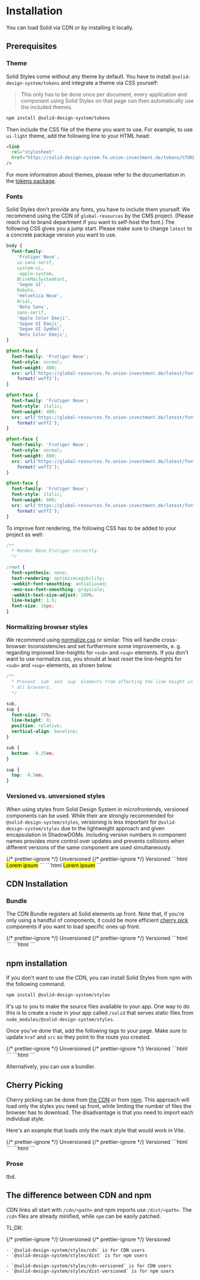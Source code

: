 
<Meta title="Packages/Styles/Installation" />

# Installation

You can load Solid via CDN or by installing it locally.

## Prerequisites

### Theme

Solid Styles come without any theme by default. You have to install `@solid-design-system/tokens` and integrate a theme via CSS yourself:

> This only has to be done once per document, every application and component using Solid Styles on that page can then automatically use the included themes.

```bash
npm install @solid-design-system/tokens
```

Then include the CSS file of the theme you want to use. For example, to use `ui-light` theme, add the following line to your HTML head:

```html
<link
  rel="stylesheet"
  href="https://solid-design-system.fe.union-investment.de/tokens/%TOKENS-VERSION%/cdn/themes/ui-light/ui-light.css"
/>
```

For more information about themes, please refer to the documentation in the [tokens package](?path=/docs/packages-tokens-installation--docs).

### Fonts

Solid Styles don't provide any fonts, you have to include them yourself.
We recommend using the CDN of `global-resources` by the CMS project.
(Please reach out to brand department if you want to self-host the font.)
The following CSS gives you a jump start. Please make sure to change `latest`
to a concrete package version you want to use.

<sd-accordion summary="Example CSS">

```css
body {
  font-family:
    'Frutiger Neue',
    ui-sans-serif,
    system-ui,
    -apple-system,
    BlinkMacSystemFont,
    'Segoe UI',
    Roboto,
    'Helvetica Neue',
    Arial,
    'Noto Sans',
    sans-serif,
    'Apple Color Emoji',
    'Segoe UI Emoji',
    'Segoe UI Symbol',
    'Noto Color Emoji';
}

@font-face {
  font-family: 'Frutiger Neue';
  font-style: normal;
  font-weight: 400;
  src: url('https://global-resources.fe.union-investment.de/latest/fonts/frutiger-neue/FrutigerNeuefuerUIWebW05-Bk.woff2')
    format('woff2');
}

@font-face {
  font-family: 'Frutiger Neue';
  font-style: italic;
  font-weight: 400;
  src: url('https://global-resources.fe.union-investment.de/latest/fonts/frutiger-neue/FrutigerNeuefuerUIWebW05-BkIt.woff2')
    format('woff2');
}

@font-face {
  font-family: 'Frutiger Neue';
  font-style: normal;
  font-weight: 600;
  src: url('https://global-resources.fe.union-investment.de/latest/fonts/frutiger-neue/FrutigerNeuefuerUIWebW05-Bd.woff2')
    format('woff2');
}

@font-face {
  font-family: 'Frutiger Neue';
  font-style: italic;
  font-weight: 600;
  src: url('https://global-resources.fe.union-investment.de/latest/fonts/frutiger-neue/FrutigerNeuefuerUIWebW05-BdIt.woff2')
    format('woff2');
}
```

</sd-accordion>

To improve font rendering, the following CSS has to be added to your project as well:

<sd-accordion summary="Example CSS">

```css
/**
  * Render Neue Frutiger correctly.
  */

:root {
  font-synthesis: none;
  text-rendering: optimizeLegibility;
  -webkit-font-smoothing: antialiased;
  -moz-osx-font-smoothing: grayscale;
  -webkit-text-size-adjust: 100%;
  line-height: 1.5;
  font-size: 16px;
}
```

</sd-accordion>

### Normalizing browser styles

We recommend using [normalize.css](https://necolas.github.io/normalize.css/) or similar.
This will handle cross-browser inconsistencies and set furthermore some improvements,
e. g. regarding improved line-heights for `<sub>` and `<sup>` elements.
If you don't want to use normalize.css, you should at least reset
the line-heights for `<sub>` and `<sup>` elements, as shown below.

<sd-accordion summary="Example CSS">

```css
/**
  * Prevent `sub` and `sup` elements from affecting the line height in
  * all browsers.
  */

sub,
sup {
  font-size: 75%;
  line-height: 0;
  position: relative;
  vertical-align: baseline;
}

sub {
  bottom: -0.25em;
}

sup {
  top: -0.5em;
}
```

</sd-accordion>

### Versioned vs. unversioned styles

When using styles from Solid Design System in microfrontends, versioned components can be used. While their are strongly recommended for `@solid-design-system/styles`,
versioning is less important for `@solid-design-system/styles` due to the lightweight approach and given encapsulation in ShadowDOMs.
Including version numbers in component names provides more control over updates and prevents collisions when different versions of the same component are used simultaneously.

<sd-tab-group>
  {/* prettier-ignore */}
  <sd-tab slot="nav" panel="unversioned"> Unversioned </sd-tab>
  {/* prettier-ignore */}
  <sd-tab slot="nav" panel="versioned"> Versioned </sd-tab>
  <sd-tab-panel name="unversioned">
    ```html
    <mark class="sd-mark">Lorem ipsum</mark>
    ```
  </sd-tab-panel>
  <sd-tab-panel name="versioned">
    ```html
    <mark class="sd-%DASHED-STYLES-VERSION%-mark">Lorem ipsum</mark>
    ```
  </sd-tab-panel>
</sd-tab-group>

## CDN Installation

### Bundle

The CDN Bundle registers all Solid elements up front. Note that, if you're only using a handful of components, it could be more efficient [cherry pick](#cherry-picking) components if you want to load specific ones up front.

<sd-tab-group>
  {/* prettier-ignore */}
  <sd-tab slot="nav" panel="unversioned">Unversioned</sd-tab>
  {/* prettier-ignore */}
  <sd-tab slot="nav" panel="versioned">Versioned</sd-tab>
  <sd-tab-panel name="unversioned">
    ```html
    <link
      rel="stylesheet"
      href="https://solid-design-system.fe.union-investment.de/styles/%STYLES-VERSION%/cdn/solid-styles.css"
    />
    ```
  </sd-tab-panel>
  <sd-tab-panel name="versioned">
    ```html
    <link
      rel="stylesheet"
      href="https://solid-design-system.fe.union-investment.de/styles/%STYLES-VERSION%/cdn-versioned/solid-styles.css"
    />
    ```
  </sd-tab-panel>
</sd-tab-group>

## npm installation

If you don't want to use the CDN, you can install Solid Styles from npm with the following command.

```bash
npm install @solid-design-system/styles
```

It's up to you to make the source files available to your app. One way to do this is to create a route in your app called `/solid` that serves static files from `node_modules/@solid-design-system/styles`.

Once you've done that, add the following tags to your page. Make sure to update `href` and `src` so they point to the route you created.

<sd-tab-group>
  {/* prettier-ignore */}
  <sd-tab slot="nav" panel="unversioned">Unversioned</sd-tab>
  {/* prettier-ignore */}
  <sd-tab slot="nav" panel="versioned">Versioned</sd-tab>
  <sd-tab-panel name="unversioned">
    ```html
    <link rel="stylesheet" href="/solid/dist/solid-styles.css" />
    ```
  </sd-tab-panel>
  <sd-tab-panel name="versioned">
    ```html
    <link rel="stylesheet" href="/solid/dist-versioned/solid-styles.css" />
    ```
  </sd-tab-panel>
</sd-tab-group>

Alternatively, you can use a bundler.

## Cherry Picking

Cherry picking can be done from [the CDN](#cdn-installation) or from [npm](#npm-installation). This approach will load only the styles you need up front, while limiting the number of files the browser has to download. The disadvantage is that you need to import each individual style.

Here's an example that loads only the mark style that would work in Vite.

<sd-tab-group>
  {/* prettier-ignore */}
  <sd-tab slot="nav" panel="unversioned">Unversioned</sd-tab>
  {/* prettier-ignore */}
  <sd-tab slot="nav" panel="versioned">Versioned</sd-tab>
  <sd-tab-panel name="unversioned">
  ```html
  <script type="module">
    import '@solid-design-system/styles/dist/modules/mark.css';

    // .sd-mark is ready to use!

  </script>
  ```
  </sd-tab-panel>
  <sd-tab-panel name="versioned">
  ```html
  <script type="module">

    import '@solid-design-system/styles/dist-versioned/modules/mark.css';

    // .sd-%DASHED-COMPONENTS-VERSION%-mark is ready to use!

  </script>
  ```
  </sd-tab-panel>
</sd-tab-group>

### Prose

tbd.

## The difference between CDN and npm

CDN links all start with `/cdn/<path>` and npm imports use `/dist/<path>`. The `/cdn` files are already minified, while `npm` can be easily patched.

TL;DR:

<sd-tab-group>
  {/* prettier-ignore */}
  <sd-tab slot="nav" panel="unversioned">Unversioned</sd-tab>
  {/* prettier-ignore */}
  <sd-tab slot="nav" panel="versioned">Versioned</sd-tab>
  <sd-tab-panel name="unversioned">

    - `@solid-design-system/styles/cdn` is for CDN users
    - `@solid-design-system/styles/dist` is for npm users

  </sd-tab-panel>
  <sd-tab-panel name="versioned">

    - `@solid-design-system/styles/cdn-versioned` is for CDN users
    - `@solid-design-system/styles/dist-versioned` is for npm users

  </sd-tab-panel>
</sd-tab-group>
